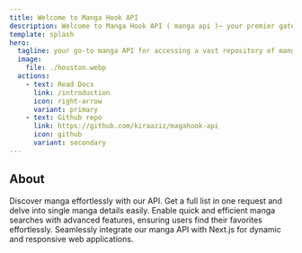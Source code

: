 ```yaml
---
title: Welcome to Manga Hook API
description: Welcome to Manga Hook API ( manga api )– your premier gateway to a vast repository of manga data. Seamlessly integrate and explore the world of manga with our user-friendly API. Access comprehensive documentation, contribute to our open-source GitHub repository, and kickstart your journey with easy-to-follow guides. Empower your projects with Manga Hook API and unlock endless possibilities for manga enthusiasts and developers alike.
template: splash
hero:
  tagline: your go-to manga API for accessing a vast repository of manga data freely.
  image:
    file: ./houston.webp
  actions:
    - text: Read Docs
      link: /introduction
      icon: right-arrow
      variant: primary
    - text: Github repo
      link: https://github.com/kiraaziz/magahook-api
      icon: github
	  variant: secondary
---
```


## About
<CardGrid>
  <Card title="API Overview" icon="rocket">
    Discover manga effortlessly with our API. Get a full list in one request and delve into single manga details easily.
  </Card>

  <Card title="Search Support" icon="pen">
    Enable quick and efficient manga searches with advanced features, ensuring users find their favorites effortlessly.
  </Card>

  <Card title="Integration with Next.js" icon="document">
    Seamlessly integrate our manga API with Next.js for dynamic and responsive web applications.
  </Card>
</CardGrid>
